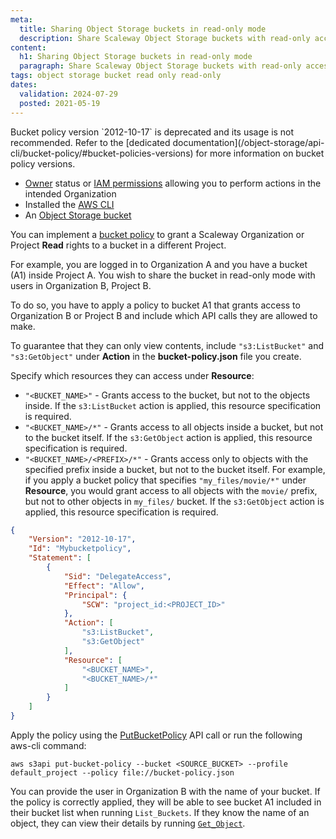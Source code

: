```yaml
---
meta:
  title: Sharing Object Storage buckets in read-only mode
  description: Share Scaleway Object Storage buckets with read-only access using the CLI.
content:
  h1: Sharing Object Storage buckets in read-only mode
  paragraph: Share Scaleway Object Storage buckets with read-only access using the CLI.
tags: object storage bucket read only read-only
dates:
  validation: 2024-07-29
  posted: 2021-05-19
---
```


<Message type="important">
  Bucket policy version `2012-10-17` is deprecated and its usage is not recommended. Refer to the [dedicated documentation](/object-storage/api-cli/bucket-policy/#bucket-policies-versions) for more information on bucket policy versions.
</Message>

<Macro id="requirements" />

- [Owner](/iam/concepts/#owner) status or [IAM permissions](/iam/concepts/#permission) allowing you to perform actions in the intended Organization
- Installed the [AWS CLI](/object-storage/api-cli/object-storage-aws-cli/)
- An [Object Storage bucket](/object-storage/how-to/create-a-bucket/)


You can implement a [bucket policy](/object-storage/api-cli/bucket-policy/) to grant a Scaleway Organization or Project **Read** rights to a bucket in a different Project.
<Lightbox src="scaleway-read-only-schema.webp" alt="" />

For example, you are logged in to Organization A and you have a bucket (A1) inside Project A. You wish to share the bucket in read-only mode with users in Organization B, Project B.

To do so, you have to apply a policy to bucket A1 that grants access to Organization B or Project B and include which API calls they are allowed to make.

To guarantee that they can only view contents, include `"s3:ListBucket"` and `"s3:GetObject"` under **Action** in the **bucket-policy.json** file you create.

Specify which resources they can access under **Resource**:

- `"<BUCKET_NAME>"` - Grants access to the bucket, but not to the objects inside. If the `s3:ListBucket` action is applied, this resource specification is required.
- `"<BUCKET_NAME>/*"` - Grants access to all objects inside a bucket, but not to the bucket itself. If the `s3:GetObject` action is applied, this resource specification is required.
- `"<BUCKET_NAME>/<PREFIX>/*"` - Grants access only to objects with the specified prefix inside a bucket, but not to the bucket itself. For example, if you apply a bucket policy that specifies `"my_files/movie/*"` under **Resource**, you would grant access to all objects with the `movie/` prefix, but not to other objects in `my_files/` bucket. If the `s3:GetObject` action is applied, this resource specification is required.

```json
{
    "Version": "2012-10-17",
    "Id": "Mybucketpolicy",
    "Statement": [
        {
            "Sid": "DelegateAccess",
            "Effect": "Allow",
            "Principal": {
                "SCW": "project_id:<PROJECT_ID>"
            },
            "Action": [
                "s3:ListBucket",
                "s3:GetObject"
            ],
            "Resource": [
                "<BUCKET_NAME>",
                "<BUCKET_NAME>/*"
            ]
        }
    ]
}
```
Apply the policy using the [PutBucketPolicy](/object-storage/api-cli/bucket-operations/#putbucketpolicy) API call or run the following aws-cli command:

```
aws s3api put-bucket-policy --bucket <SOURCE_BUCKET> --profile default_project --policy file://bucket-policy.json
```
You can provide the user in Organization B with the name of your bucket. If the policy is correctly applied, they will be able to see bucket A1 included in their bucket list when running `List_Buckets`. If they know the name of an object, they can view their details by running [`Get_Object`](/object-storage/api-cli/object-operations/#getobject).